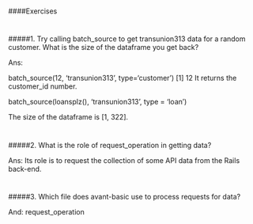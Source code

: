 
#
####Exercises 

#
#####1. Try calling batch_source to get transunion313 data for a random customer. What is the size of the dataframe you get back?

Ans: 

batch_source(12, 'transunion313', type='customer')
[1] 12
It returns the customer_id number.

batch_source(loansplz(), 'transunion313', type = 'loan')

The size of the dataframe is [1, 322].


#
#####2. What is the role of request_operation in getting data?

Ans: Its role is to request the collection of some API data from the Rails back-end.


#
#####3. Which file does avant-basic use to process requests for data?

And: request_operation

